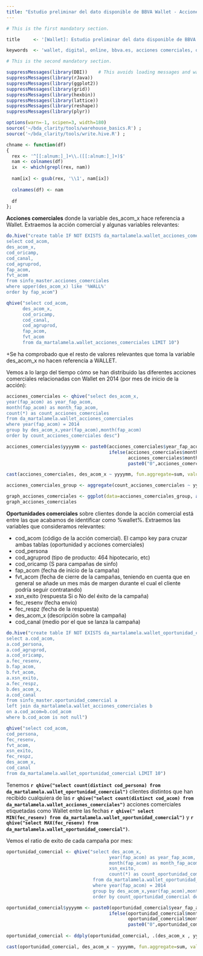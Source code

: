 ```yaml
---
title: "Estudio preliminar del dato disponible de BBVA Wallet - Acciones comerciales"
---
```


```r
# This is the first mandatory section.

title     <- '[Wallet]: Estudio preliminar del dato disponible de BBVA Wallet - Acciones comerciales'

keywords  <- 'wallet, digital, online, bbva.es, acciones comerciales, oportunidades comerciales, campañas, mailing, promociones'  
```

```r
# This is the second mandatory section.

suppressMessages(library(DBI))    # This avoids loading messages and warnings showing up
suppressMessages(library(rJava))
suppressMessages(library(ggplot2))
suppressMessages(library(grid))
suppressMessages(library(hexbin))
suppressMessages(library(lattice))
suppressMessages(library(reshape))
suppressMessages(library(plyr))

options(warn=-1, scipen=3, width=180)
source('~/bda_clarity/tools/warehouse_basics.R') ;
source('~/bda_clarity/tools/write.hive.R') ;

chname <- function(df)
{
  rex <- '^[[:alnum:]_]+\\.([[:alnum:]_]+)$'
  nam <- colnames(df)
  ix  <- which(grepl(rex, nam))
  
  nam[ix] <- gsub(rex, '\\1', nam[ix])
  
  colnames(df) <- nam
  
  df
};

```


**Acciones comerciales** donde la variable des_acom_x hace referencia a Wallet. Extraemos la acción comercial y algunas variables relevantes:

```r
do.hive("create table IF NOT EXISTS da_martalamela.wallet_acciones_comerciales as
select cod_acom,
des_acom_x,
cod_oricamp,
cod_canal,
cod_agruprod,
fap_acom,
fvt_acom
from sinfo_master.acciones_comerciales
where upper(des_acom_x) like '%WALL%'
order by fap_acom")

qhive("select cod_acom,
      des_acom_x,
      cod_oricamp,
      cod_canal,
      cod_agruprod,
      fap_acom,
      fvt_acom
      from da_martalamela.wallet_acciones_comerciales LIMIT 10")
```

+Se ha comprobado que el resto de valores relevantes que toma la variable des_acom_x no hacen referencia a WALLET.

Vemos a lo largo del tiempo cómo se han distribuido las diferentes acciones comerciales relacionadas con Wallet en 2014 (por mes de inicio de la acción):

```r
acciones_comerciales <- qhive("select des_acom_x,
year(fap_acom) as year_fap_acom,
month(fap_acom) as month_fap_acom,
count(*) as count_acciones_comerciales
from da_martalamela.wallet_acciones_comerciales
where year(fap_acom) = 2014
group by des_acom_x,year(fap_acom),month(fap_acom)
order by count_acciones_comerciales desc")

acciones_comerciales$yyyymm <- paste0(acciones_comerciales$year_fap_acom,
                                      ifelse(acciones_comerciales$month_fap_acom>=10,
                                             acciones_comerciales$month_fap_acom,
                                             paste0("0",acciones_comerciales$month_fap_acom)))

cast(acciones_comerciales, des_acom_x ~ yyyymm, fun.aggregate=sum, value="count_acciones_comerciales")

acciones_comerciales_group <- aggregate(count_acciones_comerciales ~ yyyymm, acciones_comerciales, sum)

graph_acciones_comerciales <- ggplot(data=acciones_comerciales_group, aes(x=yyyymm, y=count_acciones_comerciales, ymax = max(count_acciones_comerciales), label=count_acciones_comerciales)) + geom_line(aes(group=1), colour="#66CC99") + geom_point(colour="#66CC99") + theme(axis.title.x = element_blank(), axis.text.x  = element_text(angle=90, size=10)) + ylab("# acciones comerciales") + ggtitle("# Acciones comerciales mensual") + geom_text(aes(y = count_acciones_comerciales), position = "stack", size = 3.5, colour="#66CC99")
graph_acciones_comerciales
```

**Oportunidades comerciales** sobre clientes donde la acción comercial está entre las que acabamos de identificar como %wallet%. Extraemos las variables que consideramos relevantes:

* cod_acom (código de la acción comercial). El campo key para cruzar ambas tablas (oportunidad y acciones comerciales)
* cod_persona
* cod_agruprod (tipo de producto: 464 hipotecario, etc)
* cod_oricamp (S para campañas de sinfo)
* fap_acom (fecha de inicio de la campaña)
* fvt_acom (fecha de cierre de la campañas, teniendo en cuenta que en general se añade un mes más de margen durante el cual el cliente podría seguir contratando)
* xsn_exito (respuesta Si o No del éxito de la campaña)
* fec_resenv (fecha envio)
* fec_respz (fecha de la respuesta)
* des_acom_x (descripción sobre la campaña)
* cod_canal (medio por el que se lanza la campaña)  

```r
do.hive("create table IF NOT EXISTS da_martalamela.wallet_oportunidad_comercial as
select a.cod_acom,
a.cod_persona,
a.cod_agruprod,
a.cod_oricamp,
a.fec_resenv,
b.fap_acom,
b.fvt_acom,
a.xsn_exito,
a.fec_respz,
b.des_acom_x,
a.cod_canal
from sinfo_master.oportunidad_comercial a
left join da_martalamela.wallet_acciones_comerciales b
on a.cod_acom=b.cod_acom
where b.cod_acom is not null")

qhive("select cod_acom,
cod_persona,
fec_resenv,
fvt_acom,
xsn_exito,
fec_respz,
des_acom_x,
cod_canal
from da_martalamela.wallet_oportunidad_comercial LIMIT 10")
```

Tenemos **`r qhive("select count(distinct cod_persona) from da_martalamela.wallet_oportunidad_comercial")`** clientes distintos que han recibido cualquiera de las **`r qhive("select count(distinct cod_acom) from da_martalamela.wallet_acciones_comerciales")`** acciones comerciales etiquetadas como Wallet entre las fechas **`r qhive(" select MIN(fec_resenv) from da_martalamela.wallet_oportunidad_comercial")`** y **`r qhive("select MAX(fec_resenv) from da_martalamela.wallet_oportunidad_comercial")`**.

Vemos el ratio de exito de cada campaña por mes:
```r
oportunidad_comercial <- qhive("select des_acom_x,
                                      year(fap_acom) as year_fap_acom,
                                      month(fap_acom) as month_fap_acom,
                                      xsn_exito,
                                      count(*) as count_oportunidad_comercial
                                from da_martalamela.wallet_oportunidad_comercial
                                where year(fap_acom) = 2014
                                group by des_acom_x,year(fap_acom),month(fap_acom), xsn_exito
                                order by count_oportunidad_comercial desc")

oportunidad_comercial$yyyymm <- paste0(oportunidad_comercial$year_fap_acom,
                                      ifelse(oportunidad_comercial$month_fap_acom>=10,
                                             oportunidad_comercial$month_fap_acom,
                                             paste0("0",oportunidad_comercial$month_fap_acom)))
                                             
oportunidad_comercial <- ddply(oportunidad_comercial, .(des_acom_x , yyyymm), summarize, ratio = sum(count_oportunidad_comercial[xsn_exito == "S"]) / sum(count_oportunidad_comercial ))

cast(oportunidad_comercial, des_acom_x ~ yyyymm, fun.aggregate=sum, value="ratio")
```

